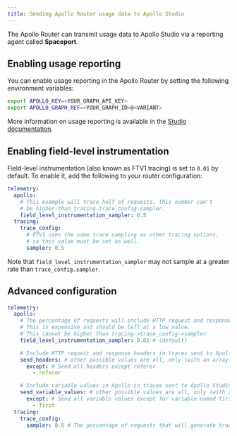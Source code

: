 ```yaml
---
title: Sending Apollo Router usage data to Apollo Studio
---
```


The Apollo Router can transmit usage data to Apollo Studio via a reporting agent called **Spaceport**.

## Enabling usage reporting

You can enable usage reporting in the Apollo Router by setting the following environment variables:

```bash
export APOLLO_KEY=<YOUR_GRAPH_API_KEY>
export APOLLO_GRAPH_REF=<YOUR_GRAPH_ID>@<VARIANT>
```

More information on usage reporting is available in the [Studio documentation](/studio/metrics/usage-reporting/).

## Enabling field-level instrumentation

Field-level instrumentation (also known as FTV1 tracing) is set to `0.01` by default. To enable it, add the following to your router configuration:

```yaml
telemetry:
  apollo:
    # This example will trace half of requests. This number can't
    # be higher than tracing.trace_config.sampler.
    field_level_instrumentation_sampler: 0.5
  tracing:
    trace_config:
      # FTV1 uses the same trace sampling as other tracing options,
      # so this value must be set as well.
      sampler: 0.5
```

Note that `field_level_instrumentation_sampler` may not sample at a greater rate than `trace_config.sampler`.

## Advanced configuration

```yaml title="router.yaml"
telemetry:
  apollo:
    # The percentage of requests will include HTTP request and response headers in traces sent to Apollo Studio.
    # This is expensive and should be left at a low value.
    # This cannot be higher than tracing->trace_config->sampler
    field_level_instrumentation_sampler: 0.01 # (default)

    # Include HTTP request and response headers in traces sent to Apollo Studio
    send_headers: # other possible values are all, only (with an array), except (with an array), none (by default)
      except: # Send all headers except referer
        - referer

    # Include variable values in Apollo in traces sent to Apollo Studio
    send_variable_values: # other possible values are all, only (with an array), except (with an array), none (by default)
      except: # Send all variable values except for variable named first
        - first
  tracing:
    trace_config:
      sampler: 0.5 # The percentage of requests that will generate traces (a rate or `always_on` or `always_off`)
```
